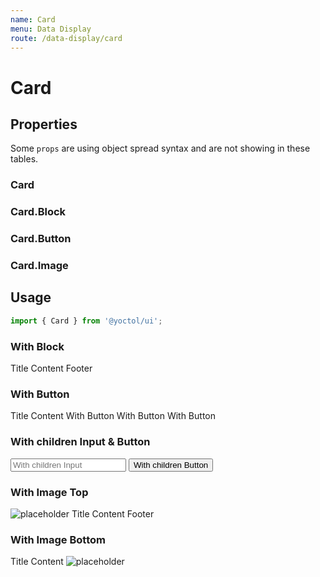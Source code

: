 ```yaml
---
name: Card
menu: Data Display
route: /data-display/card
---
```



# Card

## Properties

Some `props` are using object spread syntax and are not showing in these tables.

### Card

<PropsTable of={Card} />

### Card.Block

<PropsTable of={Block} />

### Card.Button

<PropsTable of={Card.Button} />

### Card.Image

<PropsTable of={Image} />

## Usage

```js
import { Card } from '@yoctol/ui';
```

### With Block

<Playground>
  <Card width="400px">
    <Card.Block>Title</Card.Block>
    <Card.Block>Content</Card.Block>
    <Card.Block>Footer</Card.Block>
  </Card>
</Playground>

### With Button

<Playground>
  <Card width="400px">
    <Card.Block>Title</Card.Block>
    <Card.Block>Content</Card.Block>
    <Card.Button>With Button</Card.Button>
    <Card.Button>With Button</Card.Button>
    <Card.Button>With Button</Card.Button>
  </Card>
</Playground>

### With children Input & Button

<Playground>
  <Card width="400px">
    <Card.Block>
      <Input placeholder="With children Input" textAlign="center" />
    </Card.Block>
    <Card.Block>
      <Button block light border="none">
        With children Button
      </Button>
    </Card.Block>
  </Card>
</Playground>

### With Image Top

<Playground>
  <Card width="400px">
    <Card.Image>
      <img src="http://via.placeholder.com/400x300" alt="placeholder" />
    </Card.Image>
    <Card.Block>Title</Card.Block>
    <Card.Block>Content</Card.Block>
    <Card.Block>Footer</Card.Block>
  </Card>
</Playground>

### With Image Bottom

<Playground>
  <Card width="400px">
    <Card.Block>Title</Card.Block>
    <Card.Block>Content</Card.Block>
    <Card.Image>
      <img src="http://via.placeholder.com/400x300" alt="placeholder" />
    </Card.Image>
  </Card>
</Playground>
